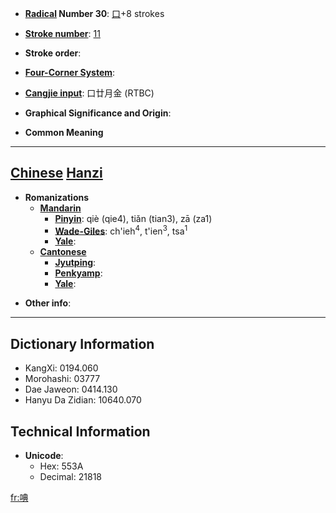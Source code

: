 * '''[[Wiktionary:Chinese radical index| Radical]] Number 30''': [[Wiktionary:Chinese radical index 口|口]]+8 strokes

* '''[[Wiktionary:Chinese total strokes index|Stroke number]]''': [[Wiktionary:Chinese total strokes index 11|11]]

* '''Stroke order''': 

* '''[[Wiktionary:Chinese four corner index|Four-Corner System]]''': 

* '''[[Wiktionary:Chinese Cangjie index|Cangjie input]]''': 口廿月金 (RTBC)

* '''Graphical Significance and Origin''': 

* '''Common Meaning'''

----

== [[Chinese]] [[Hanzi]] ==

* '''Romanizations'''
** '''[[Mandarin]]'''
*** '''[[Pinyin]]''': qiè (qie4), tiǎn (tian3), zā (za1)
*** '''[[Wade-Giles]]''': ch'ieh<sup>4</sup>, t'ien<sup>3</sup>, tsa<sup>1</sup>
*** '''[[Yale]]''': 
** '''[[Cantonese]]'''
*** '''[[Jyutping]]''':
*** '''[[Penkyamp]]''': 
*** '''[[Yale]]''': 

* '''Other info''': 

----

== Dictionary Information ==

* KangXi: 0194.060
* Morohashi: 03777
* Dae Jaweon: 0414.130
* Hanyu Da Zidian: 10640.070

== Technical Information ==

* '''Unicode''':
** Hex: 553A
** Decimal: 21818

[[fr:唺]]